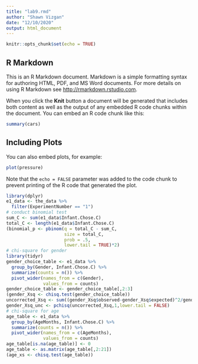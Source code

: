 ```yaml
---
title: "lab9.rmd"
author: "Shawn Vizgan"
date: "12/10/2020"
output: html_document
---
```


```r
knitr::opts_chunk$set(echo = TRUE)
```

## R Markdown

This is an R Markdown document. Markdown is a simple formatting syntax for authoring HTML, PDF, and MS Word documents. For more details on using R Markdown see <http://rmarkdown.rstudio.com>.

When you click the **Knit** button a document will be generated that includes both content as well as the output of any embedded R code chunks within the document. You can embed an R code chunk like this:

```r
summary(cars)
```

## Including Plots

You can also embed plots, for example:

```r
plot(pressure)
```

Note that the `echo = FALSE` parameter was added to the code chunk to prevent printing of the R code that generated the plot.

```r

library(dplyr)
e1_data <- the_data %>%
  filter(ExperimentNumber == "1")
# conduct binomial test
sum_C <- sum(e1_data$Infant.Chose.C)
total_C <- length(e1_data$Infant.Chose.C)
(binomial_p <- pbinom(q = total_C - sum_C,
                      size = total_C, 
                      prob = .5, 
                      lower.tail = TRUE)*2)
# chi-square for gender
library(tidyr)
gender_choice_table <- e1_data %>%
  group_by(Gender, Infant.Chose.C) %>%
  summarize(counts = n()) %>%
  pivot_wider(names_from = c(Gender),
              values_from = counts)
gender_choice_table <- gender_choice_table[,2:3]
(gender_Xsq <- chisq.test(gender_choice_table))  
uncorrected_Xsq <- sum((gender_Xsq$observed-gender_Xsq$expected)^2/gender_Xsq$expected)
gender_Xsq_unc <- pchisq(uncorrected_Xsq,1,lower.tail = FALSE)
# chi-square for age
age_table <- e1_data %>%
  group_by(AgeMonths, Infant.Chose.C) %>%
  summarize(counts = n()) %>%
  pivot_wider(names_from = c(AgeMonths),
              values_from = counts)
age_table[is.na(age_table)] <- 0
age_table <- as.matrix(age_table[,2:21])
(age_xs <- chisq.test(age_table))

```